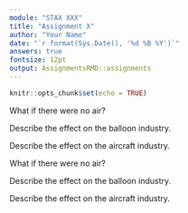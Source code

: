 ```yaml
---
module: "STAX XXX"
title: "Assignment X"
author: "Your Name"
date: "`r format(Sys.Date(), '%d %B %Y')`"
answers: true
fontsize: 12pt
output: AssignmentsRMD::assignments
---
```


```r
knitr::opts_chunk$set(echo = TRUE)
```

::: {.NMQ data-latex="{0in}"}

What if there were no air?

:::

:::: {.PARTS data-latex=""}

::: {.PART data-latex="{5}{1in}"}

Describe the effect on the balloon industry.

:::

::: {.PART data-latex="{4}{1in}"}

Describe the effect on the aircraft industry.

:::

::::

::: {.NMQ data-latex="{0in}"}

What if there were no air?

:::

:::: {.PARTS data-latex=""}

::: {.PART data-latex="{5}{\stretch{1}}"}

Describe the effect on the balloon industry.

:::

::: {.PART data-latex="{4}{\stretch{1}}"}

Describe the effect on the aircraft industry.

:::

::::
